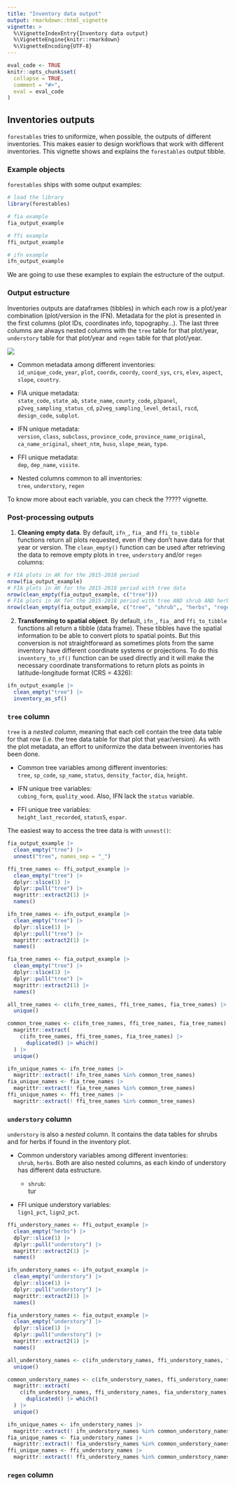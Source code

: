 ```yaml
---
title: "Inventory data output"
output: rmarkdown::html_vignette
vignette: >
  %\VignetteIndexEntry{Inventory data output}
  %\VignetteEngine{knitr::rmarkdown}
  %\VignetteEncoding{UTF-8}
---
```


```r
eval_code <- TRUE
knitr::opts_chunk$set(
  collapse = TRUE,
  comment = "#>",
  eval = eval_code
)
```

## Inventories outputs

`forestables` tries to uniformize, when possible, the outputs of different inventories. This makes
easier to design workflows that work with different inventories. This vignette shows and explains
the `forestables` output tibble.

### Example objects

`forestables` ships with some output examples:

```r
# load the library
library(forestables)

# fia example
fia_output_example

# ffi example
ffi_output_example

# ifn example
ifn_output_example
```

We are going to use these examples to explain the estructure of the output.

### Output estructure

Inventories outputs are dataframes (tibbles) in which each row is a plot/year combination
(plot/version in the IFN). Metadata for the plot is presented in the first columns (plot IDs,
coordinates info, topography...). The last three columns are always nested columns with the
`tree` table for that plot/year, `understory` table for that plot/year and `regen` table for that
plot/year.

![]("inventory_row.svg")

  * Common metadata among different inventories:  
    `id_unique_code`, `year`, `plot`, `coordx`, `coordy`, `coord_sys`, `crs`, `elev`, `aspect`,
    `slope`, `country`.
  
  * FIA unique metadata:  
    `state_code`, `state_ab`, `state_name`, `county_code`, `p3panel`, `p2veg_sampling_status_cd`,
    `p2veg_sampling_level_detail`, `rscd`, `design_code`, `subplot`.
  
  * IFN unique metadata:  
    `version`, `class`, `subclass`, `province_code`, `province_name_original`, `ca_name_original`,
    `sheet_ntm`, `huso`, `slope_mean`, `type`.
  
  * FFI unique metadata:  
    `dep`, `dep_name`, `visite`.
  
  * Nested columns common to all inventories:  
    `tree`, `understory`, `regen`

To know more about each variable, you can check the ????? vignette.

### Post-processing outputs

  1. **Cleaning empty data**. By default, `ifn_`, `fia_` and `ffi_to_tibble` functions return all
     plots requested, even if they don't have data for that year or version. The `clean_empty()`
     function can be used after retrieving the data to remove empty plots in `tree`, `understory`
     and/or `regen` columns:

```r
# FIA plots in AK for the 2015-2018 period
nrow(fia_output_example)
# FIA plots in AK for the 2015-2018 period with tree data
nrow(clean_empty(fia_output_example, c("tree")))
# FIA plots in AK for the 2015-2018 period with tree AND shrub AND herbs AND regen data
nrow(clean_empty(fia_output_example, c("tree", "shrub",, "herbs", "regen")))
```

  2. **Transforming to spatial object**. By default, `ifn_`, `fia_` and `ffi_to_tibble` functions
     all return a tibble (data frame). These tibbles have the spatial information to be able to
     convert plots to spatial points. But this conversion is not straightforward as sometimes plots
     from the same inventory have different coordinate systems or projections. To do this
     `inventory_to_sf()` function can be used directly and it will make the necessary coordinate
     transformations to return plots as points in latitude-longitude format (CRS = 4326):

```r
ifn_output_example |>
  clean_empty("tree") |>
  inventory_as_sf()
```

### `tree` column

`tree` is a *nested column*, meaning that each cell contain the tree data table for that row
(i.e. the tree data table for that plot that year/version). As with the plot metadata, an effort to
uniformize the data between inventories has been done.

  * Common tree variables among different inventories:  
    `tree`, `sp_code`, `sp_name`, `status`, `density_factor`, `dia`, `height`.
  
  * IFN unique tree variables:  
    `cubing_form`, `quality_wood`. Also, IFN lack the `status` variable.
  
  * FFI unique tree variables:  
    `height_last_recorded`, `status5`, `espar`.

The easiest way to access the tree data is with `unnest()`:

```r
fia_output_example |>
  clean_empty("tree") |>
  unnest("tree", names_sep = "_")
```


```r
ffi_tree_names <- ffi_output_example |>
  clean_empty("tree") |>
  dplyr::slice(1) |>
  dplyr::pull("tree") |>
  magrittr::extract2(1) |>
  names()

ifn_tree_names <- ifn_output_example |>
  clean_empty("tree") |>
  dplyr::slice(1) |>
  dplyr::pull("tree") |>
  magrittr::extract2(1) |>
  names()

fia_tree_names <- fia_output_example |>
  clean_empty("tree") |>
  dplyr::slice(1) |>
  dplyr::pull("tree") |>
  magrittr::extract2(1) |>
  names()

all_tree_names <- c(ifn_tree_names, ffi_tree_names, fia_tree_names) |>
  unique()

common_tree_names <- c(ifn_tree_names, ffi_tree_names, fia_tree_names) |>
  magrittr::extract(
    c(ifn_tree_names, ffi_tree_names, fia_tree_names) |>
      duplicated() |> which()
  ) |>
  unique()

ifn_unique_names <- ifn_tree_names |>
  magrittr::extract(! ifn_tree_names %in% common_tree_names)
fia_unique_names <- fia_tree_names |>
  magrittr::extract(! fia_tree_names %in% common_tree_names)
ffi_unique_names <- ffi_tree_names |>
  magrittr::extract(! ffi_tree_names %in% common_tree_names)
```

### `understory` column

`understory` is also a *nested* column. It contains the data tables for shrubs and for herbs if
found in the inventory plot.

  * Common understory variables among different inventories:  
    `shrub`, `herbs`. Both are also nested columns, as each kindo of understory has different data
    estructure.  

      - `shrub`:  
        tur
  
  * FFI unique understory variables:  
    `lign1_pct`, `lign2_pct`.

```r
ffi_understory_names <- ffi_output_example |>
  clean_empty("herbs") |>
  dplyr::slice(1) |>
  dplyr::pull("understory") |>
  magrittr::extract2(1) |>
  names()

ifn_understory_names <- ifn_output_example |>
  clean_empty("understory") |>
  dplyr::slice(1) |>
  dplyr::pull("understory") |>
  magrittr::extract2(1) |>
  names()

fia_understory_names <- fia_output_example |>
  clean_empty("understory") |>
  dplyr::slice(1) |>
  dplyr::pull("understory") |>
  magrittr::extract2(1) |>
  names()

all_understory_names <- c(ifn_understory_names, ffi_understory_names, fia_understory_names) |>
  unique()

common_understory_names <- c(ifn_understory_names, ffi_understory_names, fia_understory_names) |>
  magrittr::extract(
    c(ifn_understory_names, ffi_understory_names, fia_understory_names) |>
      duplicated() |> which()
  ) |>
  unique()

ifn_unique_names <- ifn_understory_names |>
  magrittr::extract(! ifn_understory_names %in% common_understory_names)
fia_unique_names <- fia_understory_names |>
  magrittr::extract(! fia_understory_names %in% common_understory_names)
ffi_unique_names <- ffi_understory_names |>
  magrittr::extract(! ffi_understory_names %in% common_understory_names)
```

### `regen` column